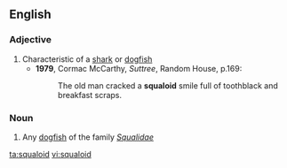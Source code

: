 ==English==

===Adjective===
{{en-adj}}

# Characteristic of a [[shark]] or [[dogfish]]
#* '''1979''', Cormac McCarthy, ''Suttree'', Random House, p.169:
#*: The old man cracked a '''squaloid''' smile full of toothblack and breakfast scraps.

===Noun===
{{en-noun}}

# Any [[dogfish]] of the family ''[[Squalidae]]''

[[ta:squaloid]]
[[vi:squaloid]]